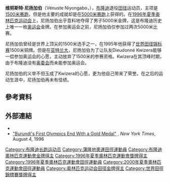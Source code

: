 {{Infobox sportsperson
| honorific_prefix          = 
| name                      = Vénuste Niyongabo
| honorific_suffix          = 
| image                     = 
| image_size                = 
| alt                       = 
| caption                   = 
| headercolor               = 
| real_name                 = 
| native_name               = 
| native_name_lang          = 
| romanizedname             = 
| english_name              = 
| birth_name                = 
| nickname                  = 
| nationality               = {{BDI}}
| national_team             = {{BDI}}
| ethnicity                 = 
| hometown                  = 
| citizenship               = 
| birth_date                = {{Birth date and age|year=1973|month=12|day=9}}
| birth_place               = {{BDI}}馬坎巴省Vugizo
| death_date                = 
| death_place               = 
| resting_place             = 
| resting_place_coordinates = 
| monuments                 = 
| residence                 = {{BDI}}
| education                 = 
| alma_mater                = 
| occupation                = 
| years_active              = 1992 -
| employer                  = 
| agent                     = 
| height                    = {{height|m=1.76}}
| weight                    = {{weight|kg=60}}
| spouse                    = 
| life_partner              = 
| other_interests           = 
| website                   = 
| module                    = 
| country                   = {{BDI}}
| sport                     = 田徑
| disability                = 
| disability_class          = 
| rank                      = 
| event                     = 中長跑、長跑
| universityteam            = 
| collegeteam               = 
| league                    = 
| league_type               = 
| club                      = 
| team                      = 
| turnedpro                 = 
| partner                   = 
| former_partner            = 
| coach                     = 
| retired                   = 
| coaching                  = 
| module2                   = 
| worlds                    = 
{{ubl
 |'''1992年世界青年田徑錦標賽'''：800公尺第四名
 |'''1992年世界青年田徑錦標賽'''：1500公尺第二名
 |'''1994年IAAF大獎總決賽'''：1500公尺第二名
 |'''1995年世界田徑錦標賽'''：1500公尺第三名
 |'''1995年IAAF大獎總決賽'''：3000公尺第二名
 |'''1997年IAAF大獎總決賽'''：1英里第三名
}}
| regionals                 = 
| nationals                 = 
| olympics                  = 
{{ubl
 |'''1996年夏季奧林匹克運動會'''：5000公尺第一名
}}
| paralympics               = 
| highestranking            = 
| pb                        = 
{{ubl
 |'''800公尺'''：1分47.28秒 （1992年）
 |'''1000公尺'''：2分15.62秒 （1995年）
 |'''1500公尺'''：3分29.18秒 （1997年 '''全國紀錄'''）
 |'''1英里'''：3分46.70秒 （1997年 '''全國紀錄'''）
 |'''2000公尺'''：4分48.69秒 （1995年 '''全國紀錄'''）
 |'''3000公尺'''：7分34.03秒 （1996年 '''全國紀錄'''）
 |'''2英里'''：8分17.56秒 （1995年 '''全國紀錄'''）
 |'''5000公尺'''：13分03.29秒 （1996年 '''全國紀錄'''）
 |'''半程馬拉松'''：1小時10分08秒 （2006年）
}}
| medaltemplates            = 
{{MedalCountry | {{BDI}} }}
{{MedalSport | 男子田徑}}
{{MedalCompetition|世界青年田徑錦標賽}}
{{MedalSilver | 1992年韓國漢城|1500公尺}}
{{MedalCompetition|IAAF大獎總決賽}}
{{MedalSilver | 1994年法國巴黎|1500公尺}}
{{MedalSilver | 1995年摩納哥|3000公尺}}
{{MedalBronze | 1997年日本福岡縣|1英里}}
{{MedalCompetition|世界田徑錦標賽}}
{{MedalBronze | 1995年瑞典哥德堡|1500公尺}}
{{MedalCompetition|夏季奧林匹克運動會}}
{{MedalGold  | 1996年美國喬治亞州亞特蘭大|5000公尺}}
| show-medals               = 
| module3                   = 
| updated                   = 2016年10月26日
}}
'''维努斯特·尼扬加伯'''（Vénuste Niyongabo，{{bd|1973年|7月9日|cat=Niyongabo, Venuste}}），[[布隆迪|布隆迪]]退役[[田径|田径]]运动员，主项是[[1500米赛跑|1500米赛跑]]，但是他主要的成就却是在[[5000米赛跑|5000米赛跑]]上获得的。在[[1996年夏季奥林匹克运动会|1996年夏季奥林匹克运动会]]上，尼扬加伯出乎意料地夺得了男子5000米金牌，这是布隆迪历史上唯一一枚[[奥运会|奥运会]]金牌。在参加奥运会之前，尼扬加伯仅参加过两次5000米比赛。

尼扬加伯曾经是世界上顶尖的1500米选手之一，在1995年他获得了[[世界田径锦标赛|世界田径锦标赛]]1500米铜牌。但是在[[亚特兰大|亚特兰大]]，尼扬加伯为了让队友Dieudonné Kwizera能够一偿参加奥运会的心愿，主动放弃了1500米的参赛资格。Kwizera在其顶峰时期，由于布隆迪没有[[奥委会|奥委会]]而未能参加奥运会。

尼扬加伯的义举不但玉成了Kwizera的心愿，更为他自己带来了荣誉。在之后的运动生涯中，尼扬加伯再未有佳绩。

== 參考資料 ==
{{Reflist}}

== 外部連結 ==
*{{IAAF name|9100}}
*[http://query.nytimes.com/gst/fullpage.html?res=9F05E4DF1E3FF937A3575BC0A960958260 "Burundi's First Olympics End With a Gold Medal"] {{Wayback|url=http://query.nytimes.com/gst/fullpage.html?res=9F05E4DF1E3FF937A3575BC0A960958260 |date=20190924164852 }}, ''New York Times'', August 4, 1996
{{奥林匹克运动会田径比赛男子5000米冠军}}
{{DEFAULTSORT:Niyongabo, Venuste}}
[[Category:布隆迪长跑运动员|Category:布隆迪长跑运动员]]
[[Category:蒲隆地奧運田徑運動員|Category:蒲隆地奧運田徑運動員]]
[[Category:布隆迪奧林匹克運動會金牌得主|Category:布隆迪奧林匹克運動會金牌得主]]
[[Category:1996年夏季奧林匹克運動會獎牌得主|Category:1996年夏季奧林匹克運動會獎牌得主]]
[[Category:1996年夏季奧林匹克運動會田徑運動員|Category:1996年夏季奧林匹克運動會田徑運動員]]
[[Category:2000年夏季奧林匹克運動會田徑運動員|Category:2000年夏季奧林匹克運動會田徑運動員]]
[[Category:奥林匹克运动会田径金牌得主|Category:奥林匹克运动会田径金牌得主]]
[[Category:世界田徑錦標賽獎牌得主|Category:世界田徑錦標賽獎牌得主]]